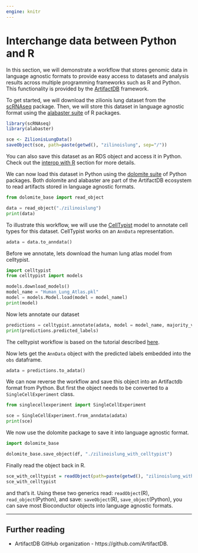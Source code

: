 ```yaml
---
engine: knitr
---
```


# Interchange data between Python and R

In this section, we will demonstrate a workflow that stores genomic data in language agnostic formats to provide easy access to datasets and analysis results across multiple programming frameworks such as R and Python. This functionality is provided by the [ArtifactDB](https://github.com/artifactdb) framework.

To get started, we will download the zilionis lung  dataset from the [scRNAseq](https://bioconductor.org/packages/release/data/experiment/html/scRNAseq.html) package. Then, we will store this dataset in language agnostic format using the [alabaster suite](https://github.com/ArtifactDB/alabaster.base) of R packages.

```r
library(scRNAseq)
library(alabaster)

sce <- ZilionisLungData()
saveObject(sce, path=paste(getwd(), "zilinoislung", sep="/"))
```

:::{.callout-note}
You can also save this dataset as an RDS object and access it in Python. Check out the [interop with R](./interop.qmd) section for more details.
:::

We can now load this dataset in Python using the [dolomite suite](https://github.com/ArtifactDB/dolomite-base) of Python packages. Both dolomite and alabaster are part of the ArtifactDB ecosystem to read artifacts stored in language agnostic formats.

```python
from dolomite_base import read_object

data = read_object("./zilinoislung")
print(data)
```

To illustrate this workflow, we will use the [CellTypist](https://github.com/Teichlab/celltypist) model to annotate cell types for this dataset. CellTypist works on an `AnnData` representation.

```python
adata = data.to_anndata()
```

Before we annotate, lets download the human lung atlas model from celltypist.

```python
import celltypist
from celltypist import models

models.download_models()
model_name = "Human_Lung_Atlas.pkl"
model = models.Model.load(model = model_namel)
print(model)
```

Now lets annotate our dataset

```python
predictions = celltypist.annotate(adata, model = model_name, majority_voting = True)
print(predictions.predicted_labels)
```

:::{.callout-note}
The celltypist workflow is based on the tutorial described [here](https://colab.research.google.com/github/Teichlab/celltypist/blob/main/docs/notebook/celltypist_tutorial.ipynb#scrollTo=postal-chicken).
:::

Now lets get the `AnnData` object with the predicted labels embedded into the `obs` dataframe. 

```python
adata = predictions.to_adata()
```

We can now reverse the workflow and save this object into an Artifactdb format from Python. But first the object needs to be converted to a `SingleCellExperiment` class.

```python
from singlecellexperiment import SingleCellExperiment

sce = SingleCellExperiment.from_anndata(adata)
print(sce)
```

We now use the dolomite package to save it into language agnostic format.

```python
import dolomite_base

dolomite_base.save_object(df, "./zilinoislung_with_celltypist")
```

Finally read the object back in R.

```r
sce_with_celltypist = readObject(path=paste(getwd(), "zilinoislung_with_celltypist", sep="/"))
sce_with_celltypist
```

and that's it. Using these two generics read: `readObject`(R), `read_object`(Python), and save: `saveObject`(R), `save_object`(Python), you can save most Bioconductor objects into language agnostic formats. 

----

## Further reading

- ArtifactDB GitHub organization - https://github.com/ArtifactDB.